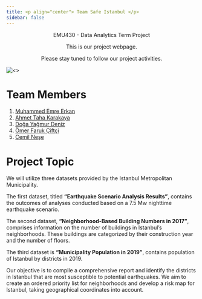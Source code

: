 ```yaml
---
title: <p align="center"> Team Safe Istanbul </p>
sidebar: false 
---
```

<p align="center"> EMU430 - Data Analytics Term Project </p>
<p align="center"> This is our project webpage. </p>
<p align="center"> Please stay tuned to follow our project activities. </p>
<img src="https://miro.medium.com/v2/resize:fit:1400/1*ei_Ce5ZqUHkhF9N1oku3Hg.gif" class="img-fluid" alt="<>">

# Team Members

1. <a href="https://emu-hacettepe-analytics.github.io/emu430-fall2023-memreerkan/" class="btn btn-outline-primary" target="_blank">Muhammed Emre Erkan</a>
2. <a href="https://emu-hacettepe-analytics.github.io/emu430-fall2023-tahakarakaya26/" class="btn btn-outline-primary" target="_blank">Ahmet Taha Karakaya</a>
3. <a href="https://emu-hacettepe-analytics.github.io/emu430-fall2023-dogayagmurdeniz/" class="btn btn-outline-primary" target="_blank">Doğa Yağmur Deniz</a>
4. <a href="https://emu-hacettepe-analytics.github.io/emu430-fall2023-omerfee/" class="btn btn-outline-primary" target="_blank">Ömer Faruk Çiftçi</a>
5. <a href="https://emu-hacettepe-analytics.github.io/emu430-fall2023-cemilnese/" class="btn btn-outline-primary" target="_blank">Cemil Neşe</a>


# Project Topic

We will utilize three datasets provided by the Istanbul Metropolitan Municipality.

The first dataset, titled **"Earthquake Scenario Analysis Results"**, contains the outcomes of analyses conducted based on a 7.5 Mw nighttime earthquake scenario.

The second dataset, **"Neighborhood-Based Building Numbers in 2017"**, comprises information on the number of buildings in Istanbul's neighborhoods. These buildings are categorized by their construction year and the number of floors.

The third dataset is **"Municipality Population in 2019"**, contains population of Istanbul by districts in 2019.

Our objective is to compile a comprehensive report and identify the districts in Istanbul that are most susceptible to potential earthquakes. We aim to create an ordered priority list for neighborhoods and develop a risk map for Istanbul, taking geographical coordinates into account.
